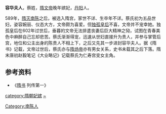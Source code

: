 '''容华夫人'''，蔡姓，[[隋文帝|隋文帝]]晚年嫔妃，[[丹陽郡|丹阳]]人。

589年，[[隋灭南陈|隋灭南陈]]之后，被选入隋宫，家世不详、生卒年不详。蔡氏初为五品世妇，姿容婉丽、仪态大方，文帝颇为喜爱。但[[獨孤伽羅|独孤皇后]]不喜，文帝并不宠幸她。独孤皇后在602年过世后，垂暮的文帝无法排遣丧妻后巨大精神之恸，试图在青春美色中麻醉自己忘却悲苦。蔡氏渐渐得宠，迅速从世妇直接升为贵人，并参与掌管后宫，地位和公主出身的陈贵人不相上下，之后又先其一步进封容华夫人。据《隋书》记载，文帝过世后，蔡氏亦与[[隋炀帝|隋炀帝]]亦有男女关系，史书未载其之后下落。隋末唐初赵毅笔记《大业略记》记载蔡氏为仁寿宫变女主角。

== 参考资料 ==
*《[[隋书|隋书]] 列传第一》

{{DEFAULTSORT:C}}
[[Category:南陈人|Category:南陈人]]
[[category:隋朝妃嫔|category:隋朝妃嫔]]
[[category:蔡姓|~]]